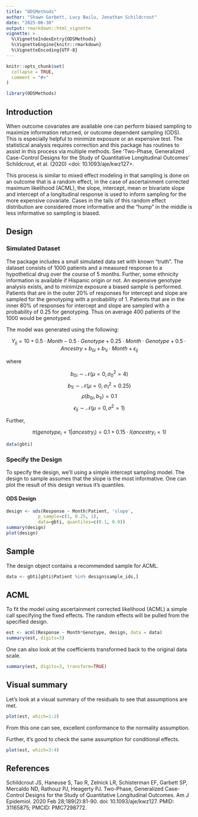 ```yaml
---
title: "ODSMethods"
author: "Shawn Garbett, Lucy Bailu, Jonathan Schildcrout"
date: "2025-06-30"
output: rmarkdown::html_vignette
vignette: >
  %\VignetteIndexEntry{ODSMethods}
  %\VignetteEngine{knitr::rmarkdown}
  %\VignetteEncoding{UTF-8}
---
```


```r
knitr::opts_chunk$set(
  collapse = TRUE,
  comment = "#>"
)
```

```r
library(ODSMethods)
```

## Introduction

When outcome covariates are available one can perform biased
sampling to maximize information returned, or outcome dependent sampling
(ODS). This is especially helpful
to minimize exposure or an expensive test. The statistical analysis
requires correction and this package has routines to assist in this
process via multiple methods. See 'Two-Phase, Generalized Case-Control
Designs for the Study of Quantitative Longitudinal Outcomes' Schildcrout,
et al. (2020) <doi: 10.1093/aje/kwz127>.

This process is similar to mixed effect modeling in that sampling is done
on an outcome that is a random effect, in the case of ascertainment corrected
maximum likelihood (ACML), the slope, intercept, mean or bivariate slope and intercept of a longitudinal response is used to inform sampling for the 
more expensive covariate. Cases in the tails of this random effect distribution are considered more informative and the "hump" in the middle
is less informative so sampling is biased.


## Design

### Simulated Dataset

The package includes a small simulated data set with known "truth". The dataset consists of
1000 patients and a measured response to a hypothetical drug over the course
of 5 months. Further, some ethnicity information is available if
Hispanic origin or not. An expensive genotype analysis exists, and to
minimize exposure a biased sample is performed. Patients that are in the
outer 20% of responses for intercept and slope are sampled for the genotyping
with a probability of 1. Patients that are in the inner 80% of responses for
intercept and slope are sampled with a probability of 0.25 for genotyping.
Thus on average 400 patients of the 1000 would be genotyped.

The model was generated using the following:

$$Y_{ij} = 10 + 0.5 \cdot Month - 0.5 \cdot Genotype  + 0.25 \cdot Month
\cdot Genotype + 0.5 \cdot Ancestry + b_{0i} + b_{1i} \cdot Month + \epsilon_{ij}$$

where

$$b_{0i} \sim \mathcal{N}(\mu=0, \sigma^2_0=4)$$
$$b_{1i} \sim \mathcal{N}(\mu=0, \sigma^2_1=0.25)$$
$$\rho(b_{0i}, b_{1i}) = 0.1$$
$$\epsilon_{ij} \sim \mathcal{N}(\mu=0, \sigma^2=1)$$

Further,

$$\pi(genotype_i = 1 | ancestry_i) = 0.1 + 0.15 \cdot I(ancestry_i=1)$$

```r
data(gbti)
```

### Specify the Design

To specify the design, we'll using a simple intercept sampling model. The
design to sample assumes that the slope is the most informative. One
can plot the result of this design versus it's quantiles. 

#### ODS Design
```r
design <- ods(Response ~ Month|Patient, 'slope',
            p_sample=c(1, 0.25, 1),
            data=gbti, quantiles=c(0.1, 0.9))
summary(design)
plot(design)
```

<!-- #### BDS Design -->
<!-- ```{r, fig.dim=c(6,4) } -->
<!-- design <- bds(Response ~ Month|Patient, 'slope', -->
<!--               p_sample=c(1, 0.25, 1), -->
<!--               data=gbti, quantiles=c(0.1, 0.9)) -->
<!-- summary(design) -->
<!-- plot(design) -->
<!-- ``` -->

## Sample

The design object contains a recommended sample for ACML.

```r
data <- gbti[gbti$Patient %in% design$sample_ids,]
```

## ACML

To fit the model using ascertainment corrected likelihood (ACML) a simple call
specifying the fixed effects. The random effects will be pulled from the
specified design. 

```r
est <- acml(Response ~ Month*Genotype, design, data = data)
summary(est, digits=3)
```

One can also look at the coefficients transformed back to the original data scale.

```r
summary(est, digits=3, transform=TRUE)
```

## Visual summary

Let's look at a visual summary of the residuals to see that assumptions are met.

```r
plot(est, which=1:2)
```

From this one can see, excellent conformance to the normality assumption.

Further, it's good to check the same assumption for conditional effects.

```r
plot(est, which=3:4)
```


## References

Schildcrout JS, Haneuse S, Tao R, Zelnick LR, Schisterman EF, Garbett SP, Mercaldo ND, Rathouz PJ, Heagerty PJ. Two-Phase, Generalized Case-Control Designs for the Study of Quantitative Longitudinal Outcomes. Am J Epidemiol. 2020 Feb 28;189(2):81-90. doi: 10.1093/aje/kwz127. PMID: 31165875; PMCID: PMC7298772.
